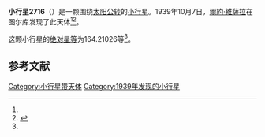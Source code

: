{{Infobox planet
| bgcolour = #FFFFC0
| name = 2716 Tuulikki
| symbol = 
| image = 
| caption = 
| discovery = yes
| discovery_ref = 
| discoverer = [[爾約·維薩拉|爾約·維薩拉]]
| discovery_site = [[图尔库|图尔库]] 
| discovered = 1939年10月7日
| designations = yes
| mp_name = 
| named_after = 
| alt_names = 1939 TM/ 1968 QR / 1972 XP1 / 1974 FP
| mp_category = [[主带小行星|主带小行星]]
| orbit_ref = <ref name="a">[http://ssd.jpl.nasa.gov/sbdb.cgi?sstr=2716 2716 Tuulikki] {{Wayback|url=http://ssd.jpl.nasa.gov/sbdb.cgi?sstr=2716 |date=20200820023204 }}，小行星數據庫瀏覽器（JPL Small-Body Database Browser）－[[美国国家航空航天局|美国国家航空航天局]]喷气推进实验室</ref>
| epoch = 2456400.5 (2013年4月18日更新)
| aphelion = {{convert|2.6226996|AU|km|3|abbr=on|lk=out}}
| perihelion = {{convert|2.1172482|AU|km|3|abbr=on}}
| semimajor = {{convert|2.3699739|AU|km|3|abbr=on}}
| eccentricity = 0.1066365
| period = 1332.642827 [[日|日]]<br />3.65[[儒略年|儒略年]]
| avg_speed = 
| inclination = 5.95211
| asc_node = 218.48842
| mean_anomaly = 
| arg_peri = 164.21026
| satellites = 
| physical_characteristics = yes
| dimensions = 
| mass = 
| density = 
| surface_grav = 
| escape_velocity = 
| sidereal_day = 
| axial_tilt = 
| pole_ecliptic_lat = 
| pole_ecliptic_lon = 
| albedo = 
| temperatures= 
| temp_name1 = 
| mean_temp_1 = 
| max_temp_1 = 
| temp_name2 = 
| max_temp_2 = 
| spectral_type = 
| abs_magnitude = 164.21026
}}

'''小行星2716'''（{{lang-en|2716 Tuulikki}}）是一颗围绕[[太阳|太阳]][[公转|公转]]的[[小行星|小行星]]。1939年10月7日，[[爾約·維薩拉|爾約·維薩拉]]在图尔库发现了此天体<ref name="a" /><ref>{{cite news|title=小行星列表|url=http://cfa-www.harvard.edu/iau/lists/NumberedMPs.txt|accessdate=2013-07-08|newspaper=哈佛大学|archive-date=2008-05-17|archive-url=https://web.archive.org/web/20080517010638/http://cfa-www.harvard.edu/iau/lists/NumberedMPs.txt|dead-url=no}}</ref>。

这颗小行星的[[绝对星等|绝对星等]]为164.21026等<ref name="a" />。

==参考文献==
{{reflist}}
{{Minor Planet Number|[[小行星2715|小行星2715]]|[[小行星2717|小行星2717]]}}

{{小天体}}

[[Category:小行星带天体|Category:小行星带天体]]
[[Category:1939年发现的小行星|Category:1939年发现的小行星]]

{{asteroid-stub}}